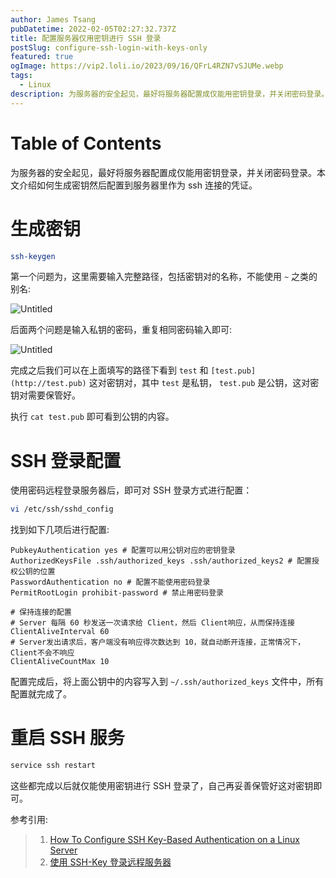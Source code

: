```yaml
---
author: James Tsang
pubDatetime: 2022-02-05T02:27:32.737Z
title: 配置服务器仅用密钥进行 SSH 登录
postSlug: configure-ssh-login-with-keys-only
featured: true
ogImage: https://vip2.loli.io/2023/09/16/QFrL4RZN7vSJUMe.webp
tags:
  - Linux
description: 为服务器的安全起见，最好将服务器配置成仅能用密钥登录，并关闭密码登录。本文介绍如何生成密钥然后配置到服务器里作为 ssh 连接的凭证。
---
```



# Table of Contents

为服务器的安全起见，最好将服务器配置成仅能用密钥登录，并关闭密码登录。本文介绍如何生成密钥然后配置到服务器里作为 ssh 连接的凭证。

# 生成密钥

```bash
ssh-keygen
```

第一个问题为，这里需要输入完整路径，包括密钥对的名称，不能使用 `~` 之类的别名:

![Untitled](./Untitled.png)

后面两个问题是输入私钥的密码，重复相同密码输入即可:

![Untitled](./Untitled-1.png)

完成之后我们可以在上面填写的路径下看到 `test` 和 `[test.pub](http://test.pub)` 这对密钥对，其中 `test` 是私钥， `test.pub` 是公钥，这对密钥对需要保管好。

执行 `cat test.pub` 即可看到公钥的内容。

# SSH 登录配置

使用密码远程登录服务器后，即可对 SSH 登录方式进行配置：

```bash
vi /etc/ssh/sshd_config
```

找到如下几项后进行配置:

```
PubkeyAuthentication yes # 配置可以用公钥对应的密钥登录
AuthorizedKeysFile .ssh/authorized_keys .ssh/authorized_keys2 # 配置授权公钥的位置
PasswordAuthentication no # 配置不能使用密码登录
PermitRootLogin prohibit-password # 禁止用密码登录

# 保持连接的配置
# Server 每隔 60 秒发送一次请求给 Client，然后 Client响应，从而保持连接
ClientAliveInterval 60
# Server发出请求后，客户端没有响应得次数达到 10，就自动断开连接，正常情况下，Client不会不响应
ClientAliveCountMax 10
```

配置完成后，将上面公钥中的内容写入到 `~/.ssh/authorized_keys` 文件中，所有配置就完成了。

# 重启 SSH 服务

```bash
service ssh restart
```

<Callout text="注意这里是重启 ssh 服务，而不是 sshd 服务" />

这些都完成以后就仅能使用密钥进行 SSH 登录了，自己再妥善保管好这对密钥即可。

<Callout text="对于腾讯云的服务器，可以先 sudo passwd root 设置 root 账户的密码，并允许密码登录，再配置 ssh key 登录方便调试" />

参考引用:

> 1. [How To Configure SSH Key-Based Authentication on a Linux Server](https://www.digitalocean.com/community/tutorials/how-to-configure-ssh-key-based-authentication-on-a-linux-server)
> 2. [使用 SSH-Key 登录远程服务器](https://www.jianshu.com/p/fab3252b3192)
